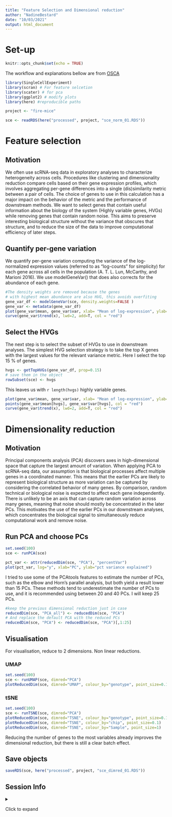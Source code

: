 ```yaml
---
title: "Feature Selection and Dimensional reduction"
author: "NadineBestard"
date: "10/03/2021"
output: html_document
---
```


# Set-up

```r
knitr::opts_chunk$set(echo = TRUE)
```


The workflow and explanations bellow are from [OSCA](https://bioconductor.org/books/release/OSCA/dimensionality-reduction.html)

```r
library(SingleCellExperiment)
library(scran) # For feature selcetion
library(scater) # for pca
library(ggplot2) # modify plots
library(here) #reproducible paths
```

```r
project <- "fire-mice"
```

```r
sce <- readRDS(here("processed", project, "sce_norm_01.RDS"))
```

# Feature selection

## Motivation

We often use scRNA-seq data in exploratory analyses to characterize heterogeneity across cells. Procedures like clustering and dimensionality reduction compare cells based on their gene expression profiles, which involves aggregating per-gene differences into a single (dis)similarity metric between a pair of cells. The choice of genes to use in this calculation has a major impact on the behavior of the metric and the performance of downstream methods. We want to select genes that contain useful information about the biology of the system (Highly variable genes, HVGs) while removing genes that contain random noise. This aims to preserve interesting biological structure without the variance that obscures that structure, and to reduce the size of the data to improve computational efficiency of later steps.

## Quantify per-gene variation

We quantify per-gene variation computing the variance of the log-normalized expression values (referred to as "log-counts" for simplicity) for each gene across all cells in the population (A. T. L. Lun, McCarthy, and Marioni 2016). We use modelGeneVar() that does also corrects for the abundance of each gene.

```r
#The density weights are removed because the genes
# with highest mean abundance are also HVG, this avoids overfiting
gene_var_df <- modelGeneVar(sce, density.weights=FALSE )
gene_var <- metadata(gene_var_df)
plot(gene_var$mean, gene_var$var, xlab= "Mean of log-expression", ylab= "Variance of log-expression")
curve(gene_var$trend(x), lwd=2, add=T, col = "red")
```

## Select the HVGs

The next step is to select the subset of HVGs to use in downstream analyses. The simplest HVG selection strategy is to take the top X genes with the largest values for the relevant variance metric. Here I select the top 15 % of genes.

```r
hvgs <- getTopHVGs(gene_var_df, prop=0.15)
# save them in the object
rowSubset(sce) <- hvgs
```

This leaves us with `r length(hvgs)` highly variable genes.

```r
plot(gene_var$mean, gene_var$var, xlab= "Mean of log-expression", ylab= "Variance of log-expression")
points(gene_var$mean[hvgs], gene_var$var[hvgs], col = "red")
curve(gene_var$trend(x), lwd=2, add=T, col = "red")
```

# Dimensionality reduction

## Motivation
Principal components analysis (PCA) discovers axes in high-dimensional space that capture the largest amount of variation. When applying PCA to scRNA-seq data, our assumption is that biological processes affect multiple genes in a coordinated manner. This means that the earlier PCs are likely to represent biological structure as more variation can be captured by considering the correlated behavior of many genes. By comparison, random technical or biological noise is expected to affect each gene independently. There is unlikely to be an axis that can capture random variation across many genes, meaning that noise should mostly be concentrated in the later PCs. This motivates the use of the earlier PCs in our downstream analyses, which concentrates the biological signal to simultaneously reduce computational work and remove noise.



## Run PCA and choose PCs
```r
set.seed(100)
sce <- runPCA(sce)
```

```r
pct_var <- attr(reducedDim(sce, "PCA"), "percentVar")
plot(pct_var, log="y", xlab="PC", ylab="pct variance explained")
```


I tried to use some of the PCAtools features to estimate
the number of PCs, such as the elbow and  Horn's parallel analysis, but both yield a result lower than 15 PCs. These 
methods tend to underestimate the number of PCs to use, and 
it is recommended using between 20 and 40 PCs. I will keep 25 PCs.

```r
#keep the previous dimensional reduction just in case
reducedDim(sce, "PCA_all") <- reducedDim(sce, "PCA")
# And replace the default PCA with the reduced PCs
reducedDim(sce, "PCA") <- reducedDim(sce, "PCA")[,1:25]
```

## Visualisation
For visualisation, reduce to 2 dimensions. Non linear reductions.

### UMAP
```r
set.seed(100)
sce <- runUMAP(sce, dimred="PCA")
plotReducedDim(sce, dimred="UMAP", colour_by="genotype", point_size=0.1, point_alpha = 0.3)
```

### tSNE
```r
set.seed(100)
sce <- runTSNE(sce, dimred="PCA")
plotReducedDim(sce, dimred="TSNE", colour_by="genotype", point_size=0.1)
plotReducedDim(sce, dimred="TSNE", colour_by="chip", point_size=0.1)
plotReducedDim(sce, dimred="TSNE", colour_by="Sample", point_size=1)
```

Reducing the number of genes to the most variables already improves the dimensional reduction, but there is still a clear batch effect.

## Save objects
```r
saveRDS(sce, here("processed", project, "sce_dimred_01.RDS"))
```

## Session Info

<details>

<summary>

Click to expand

</summary>

```r
sessionInfo()
```

</details>
